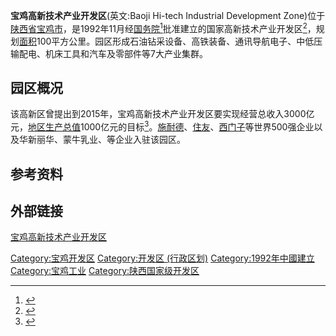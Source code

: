 '''宝鸡高新技术产业开发区'''(英文:Baoji Hi-tech Industrial Development Zone)位于[[陕西省|陕西省]][[宝鸡市|宝鸡市]]，是1992年11月经[[中华人民共和国国务院|国务院]]<ref>{{cite web|url=http://www.sxdofcom.gov.cn/newstyle/pub_newsshow.asp?id=29026131&chid=100424|title=宝鸡高新技术产业开发区（国家级）|accessdate=2012-03-20|publisher=陕西省商务厅|archive-date=2017-11-07|archive-url=https://web.archive.org/web/20171107015808/http://www.sxdofcom.gov.cn/newstyle/pub_newsshow.asp?id=29026131&chid=100424|dead-url=no}}</ref>批准建立的国家高新技术产业开发区<ref>{{cite web |url=http://park.chinahightech.com/hightech/html/36/hightech.html |title=宝鸡高新区 |accessdate=2016-05-15 |publisher=高新网 |archive-date=2016-04-08 |archive-url=https://web.archive.org/web/20160408023703/http://park.chinahightech.com/hightech/html/36/hightech.html |dead-url=yes }}</ref>，规划[[面积|面积]]100平方公里。园区形成石油钻采设备、高铁装备、通讯导航电子、中低压输配电、机床工具和汽车及零部件等7大产业集群。

== 园区概况 ==
该高新区曾提出到2015年，宝鸡高新技术产业开发区要实现经营总收入3000亿元，[[地区生产总值|地区生产总值]]1000亿元的目标<ref>{{cite web|url=http://www.baoji.gov.cn/governmentPublic.do?deptid=4492|title=宝鸡高新技术产业开发区|accessdate=2012-03-20|publisher=宝鸡市人民政府网|archive-url=https://web.archive.org/web/20171107004543/http://www.baoji.gov.cn/governmentPublic.do?deptid=4492|archive-date=2017-11-07|dead-url=yes}}</ref>。[[施耐德|施耐德]]、[[住友|住友]]、[[西门子|西门子]]等世界500强企业以及华新丽华、蒙牛乳业、{{link-fr|宝钛股份|Baoji Titanium Industry}}等企业入驻该园区。

== 参考资料 ==
{{reflist}}

== 外部链接 ==
[https://web.archive.org/web/20160522075359/http://www.bjgx.gov.cn/ 宝鸡高新技术产业开发区]

{{国家级高新技术产业开发区}}
[[Category:宝鸡开发区|Category:宝鸡开发区]]
[[Category:开发区_(行政区划)|Category:开发区 (行政区划)]]
[[Category:1992年中國建立|Category:1992年中國建立]]
[[Category:宝鸡工业|Category:宝鸡工业]]
[[Category:陕西国家级开发区|Category:陕西国家级开发区]]